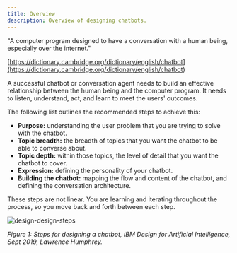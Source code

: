 ```yaml
---
title: Overview
description: Overview of designing chatbots.
---
```


"A computer program designed to have a conversation with a human being, especially over the internet."

[https://dictionary.cambridge.org/dictionary/english/chatbot](https://dictionary.cambridge.org/dictionary/english/chatbot)

A successful chatbot or conversation agent needs to build an effective relationship between the human being and the computer program. It needs to listen, understand, act, and learn to meet the users' outcomes.

The following list outlines the recommended steps to achieve this:

* **Purpose:** understanding the user problem that you are trying to solve with the chatbot.
* **Topic breadth:** the breadth of topics that you want the chatbot to be able to converse about.
* **Topic depth:** within those topics, the level of detail that you want the chatbot to cover.
* **Expression:** defining the personality of your chatbot.
* **Building the chatbot:** mapping the flow and content of the chatbot, and defining the conversation architecture.

These steps are not linear. You are learning and iterating throughout the process, so you move back and forth between each step.

![design-design-steps](../../images/design-design-steps.png)

<Caption fullWidth>

*Figure 1: Steps for designing a chatbot, IBM Design for Artificial Intelligence, Sept 2019, Lawrence Humphrey.*

</Caption>

